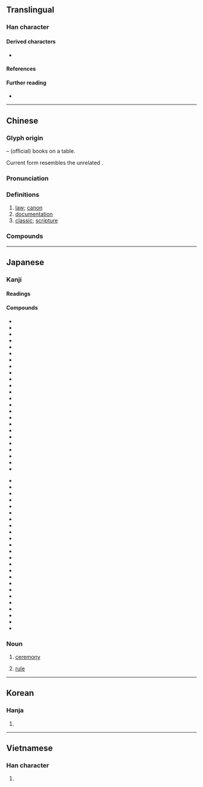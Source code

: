 {{also|曲}}
{{character info}}
{{commonscat}}
==Translingual==
{{stroke order|strokes=8}}
{{stroke order|strokes=8|type=jbw}}

===Han character===
{{Han char|rn=12|rad=八|as=06|sn=8|four=55801|canj=TBC}}

====Derived characters====
* {{l|mul|[[倎]], [[唺]], [[婰]], [[捵]], [[㙉]], [[䓦]], [[㥏]], [[淟]], [[猠]], [[碘]], [[敟]], [[晪]], [[椣]], [[琠]], [[腆]], [[䐌]], [[痶]], [[睓]], [[𥮏]], [[覥]] ([[觍]]), [[賟]], [[䠄]], [[𦥃]], [[錪]]}}

====References====
{{Han ref|kx=0128.020|dkj=01474|dj=0286.120|hdz=10247.010|uh=5178}}

====Further reading====
* {{wikidatalite|Q54882089|典}}

----

==Chinese==
{{zh-forms|alt=𠔓}}

===Glyph origin===
{{Han etym}}
{{Han compound|冊|t1=books|丌|t2=table|ls=ic}} – (official) books on a table.

Current form resembles the unrelated {{zh-l|*曲}}.

===Pronunciation===
{{zh-pron
|m=diǎn
|m-s=dian3
|c=din2
|c-t=en2
|g=dien3
|h=pfs=tién;gd=diên3
|j=die2
|mb=dǐng
|md=diēng
|mn=tián
|mn-t=diang2/diêng2
|mn-t_note=diang2 - Shantou; diêng2 - Chaozhou
|w=2ti
|x=dienn3
|mc=y
|oc=y
|ma=
|cat=n
}}

===Definitions===
{{zh-hanzi}}

# [[law]]; [[canon]]
# [[documentation]]
# [[classic]]; [[scripture]]

===Compounds===
{{zh-der|三典|三墳五典|不刊之典|世典|中典|五典|令典|佛典|借典|僻典|內典|六典|六房吏典|典借|典儀|典兵|典刑|典制|典型|典型人物|典型作風|典型足式|典墳|典奧|典學|典守|典常|典座|典押|典據|典故|典業|典沒|典獄|典獄長|典當|典禮|典策|典範|典範長存|典籍|典藏|典藏本|典要|典試|典謨|典謨訓誥|典貼|典賣|典質|典身|典身賣命|典鋪|典雅|典雅堂皇|典章|典章制度|典鬻|典鷫鷞裘|典麗矞皇|出典|出故典|卹典|古典|古典主義|古典小說|古典文學|古典舞蹈|古典芭蕾|古典音樂|國典|國語辭典|堯典|墜典|墳典|大乘經典|大典|大清會典|字典|寶典|封典|專科辭典|康熙字典|廢典|引經據典|恩典|慧典|慶典|憲典|應典|懋典|成典|戤典|排房吏典|操典|攢典|故典|數典忘祖|明正典刑|會典|有典有則|權典|永樂大典|法典|活字典|清典|滅典|瑞典|瑞典王國|畢業典禮|百科辭典|盛典|破土典禮|祀典|祭典|經典|經典之作|經典稽疑|經典釋文|續通典|羅馬法典|聯綿字典|茂典|落成典禮|藥典|解典庫|解典鋪|言不諳典|訓典|詞典|詞典學|詞華典贍|贖典|辭典|辭典學|辭典派|通典|釋典|重典|閉幕典禮|隆恩曠典|雅典 |雅典主義|雅典娜|電子字典|電腦詞典|電腦辭典|首映典禮|馬奴法典|高文典冊}}

----

==Japanese==

===Kanji===
{{ja-kanji|grade=4|rs=八06}}

====Readings====
{{ja-readings
|goon=てん, でん
|kanon=てん, でん
|nanori=すけ, つね, みち, の, のり, ふみ
}}

====Compounds====
{{der-top|Compounds}}
* {{ja-l|栄典}}
* {{ja-l|恩典}}
* {{ja-l|外典}}
* {{ja-l|楽典}}
* {{ja-l|旧典}}
* {{ja-l|経典}}
* {{ja-l|教典}}
* {{ja-l|儀典}}
* {{ja-l|刑典}}
* {{ja-l|権利章典}}
* {{ja-l|原典}}
* {{ja-l|皇典}}
* {{ja-l|国典}}
* {{ja-l|古典}}
* {{ja-l|祭典}}
* {{ja-l|式典}}
* {{ja-l|釈典}}
* {{ja-l|祝典}}
* {{ja-l|出典}}
* {{ja-l|字典}}
* {{ja-l|事典}}
* {{ja-l|瑞典}}
* {{ja-l|盛典}}
* {{ja-l|成典}}
{{der-mid}}
* {{ja-l|聖典}}
* {{ja-l|操典}}
* {{ja-l|大典}}
* {{ja-l|特典}}
* {{ja-l|内典}}
* {{ja-l|仏典}}
* {{ja-l|文典}}
* {{ja-l|法典}}
* {{ja-l|宝典}}
* {{ja-l|羅典}}
* {{ja-l|礼典}}
* {{ja-l|辞典}}
* {{ja-l|香典}}
* {{ja-l|典雅}}
* {{ja-l|典拠}}
* {{ja-l|典型}}
* {{ja-l|典故}}
* {{ja-l|典獄}}
* {{ja-l|典侍}}
* {{ja-l|典範}}
* {{ja-l|典物}}
* {{ja-l|典薬}}
* {{ja-l|典礼}}
* {{ja-l|典麗}}
{{der-bottom}}

===Noun===
{{ja-noun|てん}}

# [[ceremony]]
#: {{ja-usex|[[華%燭]] の '''典'''|か%しょく の '''てん'''|wedding '''ceremony'''}}
# [[rule]]

----

==Korean==

===Hanja===
{{ko-hanja|법|전}}

# {{hanja form of|전|[[rule]]; [[law]]}}

----

==Vietnamese==

===Han character===
{{vi-readings|reading=[[điển]], [[đến]], [[điếng]]|rs=八06}}

# {{rfdef|vi|sort=八06}}